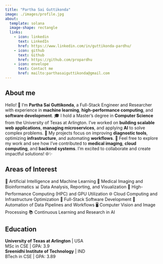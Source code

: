 ```yaml
---
title: "Partha Sai Guttikonda"
image: ./images/profile.jpg
about:
  template: solana
  image-shape: rectangle
  links:
    - icon: linkedin
      text: LinkedIn
      href: https://www.linkedin.com/in/guttikonda-pardhu/
    - icon: github
      text: Github
      href: https://github.com/propardhu
    - icon: envelope
      text: Contact me
      href: mailto:parthasaiguttikonda@gmail.com
---
```


## About me

Hello! 👋 I’m **Partha Sai Guttikonda**, a Full-Stack Engineer and Researcher with experience in **machine learning**, **high-performance computing**, and **software development**. 🎓 I hold a Master's degree in **Computer Science** from the University of Texas at Arlington. I’ve worked on **building scalable web applications**, **managing microservices**, and applying **AI** to solve complex problems. 🔧 My projects focus on improving **diagnostic tools**, optimizing **infrastructure**, and automating **workflows**. 🌟 Feel free to explore my work and see how I’ve contributed to **medical imaging**, **cloud computing**, and **backend systems**. I’m excited to collaborate and create impactful solutions! 🌐✨

## Areas of Interest

🧠 Artificial Intelligence and Machine Learning
🔬 Medical Imaging and Bioinformatics
📊 Data Analysis, Reporting, and Visualization
🚀 High-Performance Computing (HPC) and GPU Utilization
🌐 Cloud Computing and Infrastructure Optimization
🔧 Full-Stack Software Development
🔄 Automation of Data Pipelines and Workflows
🖥️ Computer Vision and Image Processing
📚 Continuous Learning and Research in AI

## Education
**University of Texas at Arlington** | USA \
MSc in CSE | GPA: 3.9\
**Sreenidhi Institute of Technology** | IND \
BTech in CSE | GPA: 3.89